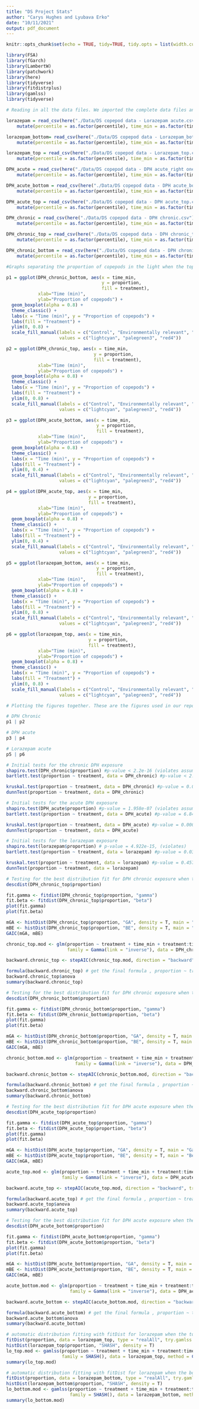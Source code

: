 ```yaml
---
title: "DS Project Stats"
author: "Carys Hughes and Lyubava Erko"
date: "10/11/2021"
output: pdf_document
---
```


```r
knitr::opts_chunk$set(echo = TRUE, tidy=TRUE, tidy.opts = list(width.cutoff = 80))
```

```r
library(FSA) 
library(fGarch)
library(LambertW)
library(patchwork)
library(here)
library(tidyverse)
library(fitdistrplus)
library(gamlss)
library(tidyverse)
```

```r
# Reading in all the data files. We imported the complete data files and the top and bottom covered sections individually

lorazepam = read_csv(here("./Data/DS copepod data - Lorazepam acute.csv")) %>%
    mutate(percentile = as.factor(percentile), time_min = as.factor(time_min))

lorazepam_bottom= read_csv(here("./Data/DS copepod data - Lorazepam_bottom.csv")) %>%
    mutate(percentile = as.factor(percentile), time_min = as.factor(time_min))

lorazepam_top = read_csv(here("./Data/DS copepod data - Lorazepam_top.csv")) %>%
    mutate(percentile = as.factor(percentile), time_min = as.factor(time_min))

DPH_acute = read_csv(here("./Data/DS copepod data - DPH acute_right one.csv")) %>%
    mutate(percentile = as.factor(percentile), time_min = as.factor(time_min))

DPH_acute_bottom = read_csv(here("./Data/DS copepod data - DPH acute_bottom.csv")) %>%
    mutate(percentile = as.factor(percentile), time_min = as.factor(time_min))

DPH_acute_top = read_csv(here("./Data/DS copepod data - DPH acute_top.csv")) %>%
    mutate(percentile = as.factor(percentile), time_min = as.factor(time_min))

DPH_chronic = read_csv(here("./Data/DS copepod data - DPH chronic.csv")) %>%
    mutate(percentile = as.factor(percentile), time_min = as.factor(time_min))

DPH_chronic_top = read_csv(here("./Data/DS copepod data - DPH chronic_top.csv")) %>%
    mutate(percentile = as.factor(percentile), time_min = as.factor(time_min))

DPH_chronic_bottom = read_csv(here("./Data/DS copepod data - DPH chronic_bottom.csv")) %>%
    mutate(percentile = as.factor(percentile), time_min = as.factor(time_min))
```


```r
#Graphs separating the proportion of copepods in the light when the top or bottom was covered for all treatments.

p1 = ggplot(DPH_chronic_bottom, aes(x = time_min, 
                                    y = proportion, 
                                    fill = treatment), 
            xlab="Time (min)", 
            ylab="Proportion of copepods") + 
  geom_boxplot(alpha = 0.8) +
  theme_classic() +
  labs(x = "Time (min)", y = "Proportion of copepods") +   
  labs(fill = "Treatment") +
  ylim(0, 0.8) +   
  scale_fill_manual(labels = c("Control", "Environmentally relevant", "High"), 
                    values = c("lightcyan", "palegreen3", "red4")) 

p2 = ggplot(DPH_chronic_top, aes(x = time_min, 
                                 y = proportion, 
                                 fill = treatment), 
            xlab="Time (min)", 
            ylab="Proportion of copepods") + 
  geom_boxplot(alpha = 0.8) +
  theme_classic() +
  labs(x = "Time (min)", y = "Proportion of copepods") +   
  labs(fill = "Treatment") +
  ylim(0, 0.8) +   
  scale_fill_manual(labels = c("Control", "Environmentally relevant", "High"), 
                    values = c("lightcyan", "palegreen3", "red4")) 

p3 = ggplot(DPH_acute_bottom, aes(x = time_min, 
                                  y = proportion, 
                                  fill = treatment), 
            xlab="Time (min)", 
            ylab="Proportion of copepods") + 
  geom_boxplot(alpha = 0.8) +
  theme_classic() +
  labs(x = "Time (min)", y = "Proportion of copepods") +  
  labs(fill = "Treatment") +
  ylim(0, 0.4) +  
  scale_fill_manual(labels = c("Control", "Environmentally relevant", "High"), 
                    values = c("lightcyan", "palegreen3", "red4")) 

p4 = ggplot(DPH_acute_top, aes(x = time_min, 
                               y = proportion, 
                               fill = treatment), 
            xlab="Time (min)", 
            ylab="Proportion of copepods") + 
  geom_boxplot(alpha = 0.8) +
  theme_classic() +
  labs(x = "Time (min)", y = "Proportion of copepods") +  
  labs(fill = "Treatment") +
  ylim(0, 0.4) +  
  scale_fill_manual(labels = c("Control", "Environmentally relevant", "High"), 
                    values = c("lightcyan", "palegreen3", "red4"))

p5 = ggplot(lorazepam_bottom, aes(x = time_min, 
                                  y = proportion, 
                                  fill = treatment), 
            xlab="Time (min)", 
            ylab="Proportion of copepods") + 
  geom_boxplot(alpha = 0.8) +
  theme_classic() +
  labs(x = "Time (min)", y = "Proportion of copepods") +  
  labs(fill = "Treatment") +
  ylim(0, 0.8) +   
  scale_fill_manual(labels = c("Control", "Environmentally relevant", "High"), 
                    values = c("lightcyan", "palegreen3", "red4")) 

p6 = ggplot(lorazepam_top, aes(x = time_min, 
                               y = proportion, 
                               fill = treatment), 
            xlab="Time (min)", 
            ylab="Proportion of copepods") + 
  geom_boxplot(alpha = 0.8) +
  theme_classic() +
  labs(x = "Time (min)", y = "Proportion of copepods") +  
  labs(fill = "Treatment") +
  ylim(0, 0.8) +   
  scale_fill_manual(labels = c("Control", "Environmentally relevant", "High"), 
                    values = c("lightcyan", "palegreen3", "red4")) 
```

```r
# Plotting the figures together. These are the figures used in our report 

# DPH Chronic
p1 | p2

# DPH acute
p3 | p4

# Lorazepam acute
p5 | p6
```

```r
# Initial tests for the chronic DPH exposure
shapiro.test(DPH_chronic$proportion) #p-value < 2.2e-16 (violates assumption)
bartlett.test(proportion ~ treatment, data = DPH_chronic) #p-value < 2.2e-16 (violates)

kruskal.test(proportion ~ treatment, data = DPH_chronic) #p-value = 0.0006316
dunnTest(proportion ~ treatment, data = DPH_chronic) 
```

```r
# Initial tests for the acute DPH exposure
shapiro.test(DPH_acute$proportion) #p-value = 1.958e-07 (violates assumption)
bartlett.test(proportion ~ treatment, data = DPH_acute) #p-value = 6.849e-06 (violates)

kruskal.test(proportion ~ treatment, data = DPH_acute) #p-value = 0.0006316
dunnTest(proportion ~ treatment, data = DPH_acute)
```

```r
# Initial tests for the lorazepam exposure
shapiro.test(lorazepam$proportion) # p-value = 4.922e-15, (violates)
bartlett.test(proportion ~ treatment, data = lorazepam) #p-value = 0.03296

kruskal.test(proportion ~ treatment, data = lorazepam) #p-value = 0.4573
dunnTest(proportion ~ treatment, data = lorazepam) 
```

```r
# Testing for the best distribution fit for DPH chronic exposure when the top section was covered and running the model using the backwards selection
descdist(DPH_chronic_top$proportion)

fit.gamma <- fitdist(DPH_chronic_top$proportion, "gamma")
fit.beta <- fitdist(DPH_chronic_top$proportion, "beta")
plot(fit.gamma)
plot(fit.beta)

mGA <- histDist(DPH_chronic_top$proportion, "GA", density = T, main = "Gamma")
mBE <- histDist(DPH_chronic_top$proportion, "BE", density = T, main = "Beta")
GAIC(mGA, mBE)

chronic_top.mod <- glm(proportion ~ treatment + time_min + treatment:time_min, 
                       family = Gamma(link = "inverse"), data = DPH_chronic_top) 

backward.chronic_top <- stepAIC(chronic_top.mod, direction = "backward", trace = F)

formula(backward.chronic_top) # get the final formula , proportion ~ treatment +time_min
backward.chronic_top$anova 
summary(backward.chronic_top) 
```

```r
# Testing for the best distribution fit for DPH chronic exposure when the bottom section was covered and running the model using the backwards selection
descdist(DPH_chronic_bottom$proportion)

fit.gamma <- fitdist(DPH_chronic_bottom$proportion, "gamma")
fit.beta <- fitdist(DPH_chronic_bottom$proportion, "beta")
plot(fit.gamma)
plot(fit.beta)

mGA <- histDist(DPH_chronic_bottom$proportion, "GA", density = T, main = "Gamma")
mBE <- histDist(DPH_chronic_bottom$proportion, "BE", density = T, main = "Beta")
GAIC(mGA, mBE)

chronic_bottom.mod <- glm(proportion ~ treatment + time_min + treatment:time_min,
                          family = Gamma(link = "inverse"), data = DPH_chronic_bottom) 

backward.chronic_bottom <- stepAIC(chronic_bottom.mod, direction = "backward", trace = F)

formula(backward.chronic_bottom) # get the final formula , proportion ~ treatment +time_min
backward.chronic_bottom$anova 
summary(backward.chronic_bottom) 
```

```r
# Testing for the best distribution fit for DPH acute exposure when the top section was covered and running the model using the backwards selection
descdist(DPH_acute_top$proportion)

fit.gamma <- fitdist(DPH_acute_top$proportion, "gamma")
fit.beta <- fitdist(DPH_acute_top$proportion, "beta")
plot(fit.gamma)
plot(fit.beta)

mGA <- histDist(DPH_acute_top$proportion, "GA", density = T, main = "Gamma")
mBE <- histDist(DPH_acute_top$proportion, "BE", density = T, main = "Beta")
GAIC(mGA, mBE)

acute_top.mod <- glm(proportion ~ treatment + time_min + treatment:time_min, 
                     family = Gamma(link = "inverse"), data = DPH_acute_top) 

backward.acute_top <- stepAIC(acute_top.mod, direction = "backward", trace = F)

formula(backward.acute_top) # get the final formula , proportion ~ treatment + time_min
backward.acute_top$anova 
summary(backward.acute_top) 
```

```r
# Testing for the best distribution fit for DPH acute exposure when the bottom section was covered and running the model using the backwards selection
descdist(DPH_acute_bottom$proportion)

fit.gamma <- fitdist(DPH_acute_bottom$proportion, "gamma")
fit.beta <- fitdist(DPH_acute_bottom$proportion, "beta")
plot(fit.gamma)
plot(fit.beta)

mGA <- histDist(DPH_acute_bottom$proportion, "GA", density = T, main = "Gamma")
mBE <- histDist(DPH_acute_bottom$proportion, "BE", density = T, main = "Beta")
GAIC(mGA, mBE)

acute_bottom.mod <- glm(proportion ~ treatment + time_min + treatment:time_min, 
                        family = Gamma(link = "inverse"), data = DPH_acute_bottom) 

backward.acute_bottom <- stepAIC(acute_bottom.mod, direction = "backward", trace = F)

formula(backward.acute_bottom) # get the final formula , proportion ~ treatment + time_min
backward.acute_bottom$anova 
summary(backward.acute_bottom) 
```

```r
# automatic distribution fitting with fitDist for lorazepam when the top section was covered and running the model
fitDist(proportion, data = lorazepam_top, type = "realAll", try.gamlss = T) # SHASH distribution 
histDist(lorazepam_top$proportion, "SHASH", density = T)
lo_top.mod <- gamlss(proportion ~ treatment + time_min + treatment:time_min, 
                     family = SHASH(), data = lorazepam_top, method = CG())
summary(lo_top.mod)
```

```r
# automatic distribution fitting with fitDist for lorazepam when the bottom section was covered and running the model
fitDist(proportion, data = lorazepam_bottom, type = "realAll", try.gamlss = T) # SHASH distribution 
histDist(lorazepam_bottom$proportion, "SHASH", density = T)
lo_bottom.mod <- gamlss(proportion ~ treatment + time_min + treatment:time_min, 
                        family = SHASH(), data = lorazepam_bottom, method = CG())
summary(lo_bottom.mod)
```


